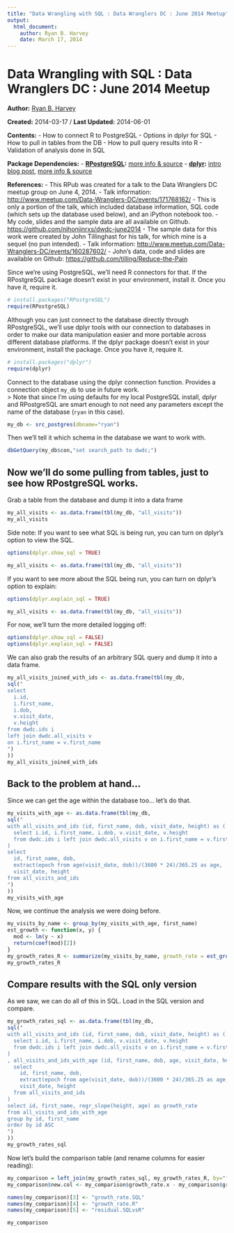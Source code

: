```yaml
---
title: "Data Wrangling with SQL : Data Wranglers DC : June 2014 Meetup"
output:
  html_document:
    author: Ryan B. Harvey
    date: March 17, 2014
---
```


Data Wrangling with SQL : Data Wranglers DC : June 2014 Meetup
==============================================================
**Author:**  [Ryan B. Harvey](http://datascientist.guru)

**Created:** 2014-03-17 / **Last Updated:** 2014-06-01

**Contents:**
- How to connect R to PostgreSQL
- Options in dplyr for SQL
- How to pull in tables from the DB
- How to pull query results into R
- Validation of analysis done in SQL

**Package Dependencies:**
- **[RPostgreSQL](http://cran.r-project.org/package=RPostgreSQL):** [more info & source](https://code.google.com/p/rpostgresql/)
- **[dplyr](http://cran.r-project.org/package=dplyr):** [intro blog post](http://blog.rstudio.org/2014/01/17/introducing-dplyr/), [more info & source](https://github.com/hadley/dplyr)

**References:**
- This RPub was created for a talk to the Data Wranglers DC meetup group on June 4, 2014.
  - Talk information: [http://www.meetup.com/Data-Wranglers-DC/events/171768162/](http://www.meetup.com/Data-Wranglers-DC/events/171768162/)
  - This is only a portion of the talk, which included database information, SQL code (which sets up the database used below), and an iPython notebook too.
  - My code, slides and the sample data are all available on Github. [https://github.com/nihonjinrxs/dwdc-june2014](https://github.com/nihonjinrxs/dwdc-june2014)
- The sample data for this work were created by John Tillinghast for his talk, for which mine is a sequel (no pun intended).
  - Talk information: [http://www.meetup.com/Data-Wranglers-DC/events/160287602/](http://www.meetup.com/Data-Wranglers-DC/events/160287602/)
  - John's data, code and slides are available on Github: [https://github.com/tilling/Reduce-the-Pain](https://github.com/tilling/Reduce-the-Pain)

Since we're using PostgreSQL, we'll need R connectors for that. If the RPostgreSQL package doesn't exist in your environment, install it. Once you have it, require it.
```r
# install.packages("RPostgreSQL")
require(RPostgreSQL)
```

Although you can just connect to the database directly through RPostgreSQL, we'll use dplyr tools with our connection to databases in order to make our data manipulation easier and more portable across different database platforms.  If the dplyr package doesn't exist in your environment, install the package.  Once you have it, require it.
```r
# install.packages("dplyr")
require(dplyr)
```

Connect to the database using the dplyr connection function. Provides a connection object `my_db` to use in future work.  
> Note that since I'm using defaults for my local PostgreSQL install, dplyr and RPostgreSQL are smart enough to not need any parameters except the name of the database (`ryan` in this case).
```r
my_db <- src_postgres(dbname="ryan")
```

Then we'll tell it which schema in the database we want to work with.
```r
dbGetQuery(my_db$con,"set search_path to dwdc;")
```

Now we'll do some pulling from tables, just to see how RPostgreSQL works.
--------------------------------

Grab a table from the database and dump it into a data frame
```r
my_all_visits <- as.data.frame(tbl(my_db, "all_visits"))
my_all_visits
```

Side note: If you want to see what SQL is being run, you can turn on dplyr's option to view the SQL.
```r
options(dplyr.show_sql = TRUE)

my_all_visits <- as.data.frame(tbl(my_db, "all_visits"))
```

If you want to see more about the SQL being run, you can turn on dplyr's option to explain:
```r
options(dplyr.explain_sql = TRUE)

my_all_visits <- as.data.frame(tbl(my_db, "all_visits"))
```

For now, we'll turn the more detailed logging off:
```r
options(dplyr.show_sql = FALSE)
options(dplyr.explain_sql = FALSE)
```

We can also grab the results of an arbitrary SQL query and dump it into a data frame.
```r
my_all_visits_joined_with_ids <- as.data.frame(tbl(my_db,
sql("
select 
  i.id, 
  i.first_name, 
  i.dob, 
  v.visit_date, 
  v.height 
from dwdc.ids i 
left join dwdc.all_visits v 
on i.first_name = v.first_name
")
))
my_all_visits_joined_with_ids
```

Back to the problem at hand...
------------------------------
Since we can get the age within the database too...  let's do that.
```r
my_visits_with_age <- as.data.frame(tbl(my_db,
sql("
with all_visits_and_ids (id, first_name, dob, visit_date, height) as (
  select i.id, i.first_name, i.dob, v.visit_date, v.height
  from dwdc.ids i left join dwdc.all_visits v on i.first_name = v.first_name
)
select 
  id, first_name, dob, 
  extract(epoch from age(visit_date, dob))/(3600 * 24)/365.25 as age,
  visit_date, height
from all_visits_and_ids
")
))
my_visits_with_age
```

Now, we continue the analysis we were doing before.
```r
my_visits_by_name <- group_by(my_visits_with_age, first_name)
est_growth <- function(x, y) {
  mod <- lm(y ~ x)
  return(coef(mod)[2])
}
my_growth_rates_R <- summarize(my_visits_by_name, growth_rate = est_growth(age, height))
my_growth_rates_R
```

Compare results with the SQL only version
-----------------------------------------
As we saw, we can do all of this in SQL.  Load in the SQL version and compare.
```r
my_growth_rates_sql <- as.data.frame(tbl(my_db,
sql("
with all_visits_and_ids (id, first_name, dob, visit_date, height) as (
  select i.id, i.first_name, i.dob, v.visit_date, v.height
  from dwdc.ids i left join dwdc.all_visits v on i.first_name = v.first_name
)
, all_visits_and_ids_with_age (id, first_name, dob, age, visit_date, height) As (
  select 
    id, first_name, dob, 
    extract(epoch from age(visit_date, dob))/(3600 * 24)/365.25 as age,
    visit_date, height
  from all_visits_and_ids
)
select id, first_name, regr_slope(height, age) as growth_rate
from all_visits_and_ids_with_age
group by id, first_name
order by id ASC
")
))
my_growth_rates_sql
```

Now let's build the comparison table (and rename columns for easier reading):
```r
my_comparison = left_join(my_growth_rates_sql, my_growth_rates_R, by="first_name")
my_comparison$new.col <- my_comparison$growth_rate.x - my_comparison$growth_rate.y

names(my_comparison)[3] <- "growth_rate.SQL"
names(my_comparison)[4] <- "growth_rate.R"
names(my_comparison)[5] <- "residual.SQLvsR"

my_comparison
```
